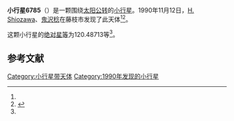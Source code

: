 {{Infobox planet
| bgcolour = #FFFFC0
| name = 6785
| symbol = 
| image = 
| caption = 
| discovery = yes
| discovery_ref = 
| discoverer = [[H._Shiozawa|H. Shiozawa]]、[[鬼沢稔|鬼沢稔]]
| discovery_site = [[藤枝市|藤枝市]] 
| discovered = 1990年11月12日
| designations = yes
| mp_name = 
| named_after = 
| alt_names = 1990 VA7/ 1967 UK / 1973 YM / 1978 TH4 / 1979 YL2 / 1984 UU4
| mp_category = [[主带小行星|主带小行星]]
| orbit_ref = <ref name="a">[http://ssd.jpl.nasa.gov/sbdb.cgi?sstr=6785 6785] {{Wayback|url=http://ssd.jpl.nasa.gov/sbdb.cgi?sstr=6785 |date=20110610051821 }}，小行星數據庫瀏覽器（JPL Small-Body Database Browser）－[[美国国家航空航天局|美国国家航空航天局]]喷气推进实验室</ref>
| epoch = 2456400.5 (2013年4月18日更新)
| aphelion = {{convert|3.5010343|AU|km|3|abbr=on|lk=out}}
| perihelion = {{convert|2.8688037|AU|km|3|abbr=on}}
| semimajor = {{convert|3.1849190|AU|km|3|abbr=on}}
| eccentricity = 0.0992538
| period = 2076.089248 [[日|日]]<br />5.68[[儒略年|儒略年]]
| avg_speed = 
| inclination = 20.08838
| asc_node = 46.39816
| mean_anomaly = 
| arg_peri = 120.48713
| satellites = 
| physical_characteristics = yes
| dimensions = 
| mass = 
| density = 
| surface_grav = 
| escape_velocity = 
| sidereal_day = 
| axial_tilt = 
| pole_ecliptic_lat = 
| pole_ecliptic_lon = 
| albedo = 
| temperatures= 
| temp_name1 = 
| mean_temp_1 = 
| max_temp_1 = 
| temp_name2 = 
| max_temp_2 = 
| spectral_type = 
| abs_magnitude = 120.48713
}}

'''小行星6785'''（{{lang-en|6785}}）是一颗围绕[[太阳|太阳]][[公转|公转]]的[[小行星|小行星]]。1990年11月12日，[[H._Shiozawa|H. Shiozawa]]、[[鬼沢稔|鬼沢稔]]在藤枝市发现了此天体<ref name="a" /><ref>{{cite news|title=小行星列表|url=http://cfa-www.harvard.edu/iau/lists/NumberedMPs.txt|accessdate=2013-07-08|newspaper=哈佛大学|archive-date=2008-05-17|archive-url=https://web.archive.org/web/20080517010638/http://cfa-www.harvard.edu/iau/lists/NumberedMPs.txt|dead-url=no}}</ref>。

这颗小行星的[[绝对星等|绝对星等]]为120.48713等<ref name="a" />。

==参考文献==
{{reflist}}
{{Minor Planet Number|[[小行星6784|小行星6784]]|[[小行星6786|小行星6786]]}}

{{小天体}}

[[Category:小行星带天体|Category:小行星带天体]]
[[Category:1990年发现的小行星|Category:1990年发现的小行星]]

{{asteroid-stub}}